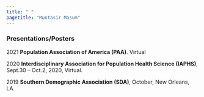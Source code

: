 ```yaml
---
title: " "
pagetitle: "Muntasir Masum"
---
```


<link rel="stylesheet" href="styles.css" type="text/css">
<link rel="stylesheet" href="academicicons/css/academicons.min.css"/>



### Presentations/Posters

2021  **Population Association of America (PAA)**. Virtual

2020	**Interdisciplinary Association for Population Health Science (IAPHS)**, Sept.30 – Oct.2, 2020, Virtual.

2019	**Southern Demographic Association (SDA)**, October, New Orleans, LA.